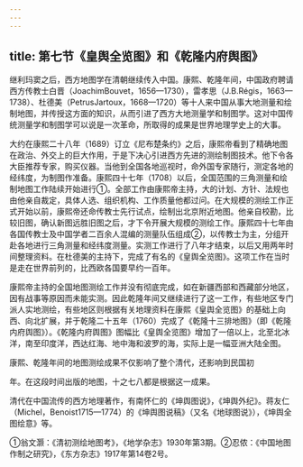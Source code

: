```yaml
---
---
---
```

title: 第七节《皇舆全览图》和《乾隆内府舆图》
---



继利玛窦之后，西方地图学在清朝继续传入中国。康熙、乾隆年间，中国政府聘请西方传教士白晋（JoachimBouvet，1656—1730），雷孝思（J.B.Régis，1663—1738）、杜德美（PetrusJartoux，1668—1720）等十人来中国从事大地测量和绘制地图，并传授这方面的知识，从而引进了西方大地测量学和制图学。这对中国传统测量学和制图学可以说是一次革命，所取得的成果是世界地理学史上的大事。

大约在康熙二十八年（1689）订立《尼布楚条约》之后，康熙帝看到了精确地图在政治、外交上的巨大作用，于是下决心引进西方先进的测绘制图技术。他下令各大臣推荐专家，购买仪器。当他到全国各地巡视时，命外国专家随行，测定各地的经纬度，为制图作准备。康熙四十七年（1708）以后，全国范围的三角测量和绘制地图工作陆续开始进行①。全部工作由康熙帝主持，大的计划、方针、法规也由他亲自裁定，具体人选、组织机构、工作质量他都过问。在大规模的测绘工作正式开始以前，康熙帝还命传教士先行试点，绘制出北京附近地图。他亲自校勘，比较旧图，确认新图远胜旧图之后，才下令开展大规模的测绘工作。康熙四十七年由各国传教士及中国学者二百余人混编的测量队伍组成②，以传教士为主，分组开赴各地进行三角测量和经纬度测量。实测工作进行了八年才结束，以后又用两年时间整理资料。在杜德美的主持下，完成了有名的《皇舆全览图》。这项工作在当时是走在世界前列的，比西欧各国要早约一百年。

康熙帝主持的全国地图测绘工作并没有彻底完成，如在新疆西部和西藏部分地区，因有战事等原因而未能实测。因此乾隆年间又继续进行了这一工作，有些地区专门派人实地测绘，有些地区则根据有关地理资料在康熙《皇舆全览图》的基础上向西、向北扩展，并于乾隆二十五年（1760）完成了《乾隆十三排地图》（即《乾隆内府舆图》）。《乾隆内府舆图》图幅比《皇舆全览图》增加了一倍以上，北至北冰洋，南至印度洋，西达红海、地中海和波罗的海，实际上是一幅亚洲大陆全图。

康熙、乾隆年间的地图测绘成果不仅影响了整个清代，还影响到民国初

年。在这段时间出版的地图，十之七八都是根据这一成果。

清代在中国流传的西方地理著作，有南怀仁的《坤舆图说》，《坤舆外纪》。蒋友仁（Michel，Benoist1715—1774）的《坤舆图说稿》（又名《地球图说》），《坤舆全图绘意》等。

①翁文灏：《清初测绘地图考》，《地学杂志》1930年第3期。②忍侬：《中国地图作制之研究》，《东方杂志》1917年第14卷2号。